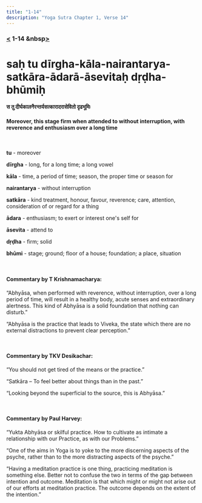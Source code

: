 ```yaml
---
title: "1-14"
description: "Yoga Sutra Chapter 1, Verse 14"
---
```


### [<](/Chapter-1/1-13/) 1-14 &nbsp[>](/Chapter-1/1-15/)

# saḥ tu dīrgha-kāla-nairantarya-satkāra-ādarā-āsevitaḥ dṛḍha-bhūmiḥ

#### स तु दीर्घकालनैरन्तर्यसत्कारादरासेवितो दृढभूमिः

#### Moreover, this stage firm when attended to without interruption, with reverence and enthusiasm over a long time

<br />

**tu** - moreover <br />

**dīrgha** - long, for a long time; a long vowel <br />

**kāla** - time, a period of time; season, the proper time or season for <br />

**nairantarya** - without interruption <br />

**satkāra** - kind treatment, honour, favour, reverence; care, attention, consideration of or regard for a thing <br />

**ādara** - enthusiasm; to exert or interest one's self for <br />

**āsevita** - attend to <br />

**dṛḍha** - firm; solid <br />

**bhūmi** - stage; ground; floor of a house; foundation; a place, situation <br />

<br />

#### Commentary by T Krishnamacharya:

“Abhyāsa, when performed with reverence,
without interruption, over a long period of time, will result
in a healthy body, acute senses and extraordinary alertness.
This kind of Abhyāsa is a solid foundation that nothing can disturb.”

“Abhyāsa is the practice that leads to Viveka,
the state which there are no external distractions to prevent clear perception.”

<br />

#### Commentary by TKV Desikachar:

“You should not get tired of
the means or the practice.”

“Satkāra –
To feel better about things than in the past.”

“Looking beyond the superficial to the source,
this is Abhyāsa.”

<br />

#### Commentary by Paul Harvey:

“Yukta Abhyāsa or skilful practice.
How to cultivate as intimate a
relationship with our Practice,
as with our Problems.”

“One of the aims in Yoga is to yoke to
the more discerning aspects of the psyche,
rather than to the more distracting aspects of the psyche.”

“Having a meditation practice is one thing,
practicing meditation is something else.
Better not to confuse the two in terms of
the gap between intention and outcome.
Meditation is that which might or might not
arise out of our efforts at meditation practice.
The outcome depends on the extent of the intention.”
